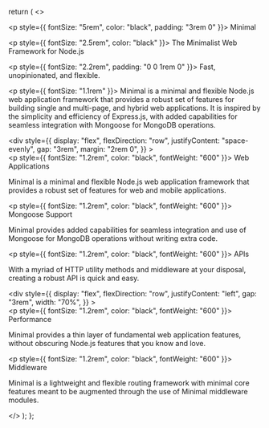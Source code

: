   return (
    <>
      <div>
        <p style={{ fontSize: "5rem", color: "black", padding: "3rem 0" }}>
          Minimal
        </p>
      </div>
      <div>
        <p style={{ fontSize: "2.5rem", color: "black" }}>
          The Minimalist Web Framework for Node.js
        </p>
        <p style={{ fontSize: "2.2rem", padding: "0 0 1rem 0" }}>
          Fast, unopinionated, and flexible.
        </p>
      </div>
      <div>
        <p style={{ fontSize: "1.1rem" }}>
          Minimal is a minimal and flexible Node.js web application framework
          that provides a robust set of features for building single and
          multi-page, and hybrid web applications. It is inspired by the
          simplicity and efficiency of Express.js, with added capabilities for
          seamless integration with Mongoose for MongoDB operations.
        </p>
      </div>
      <div
        style={{
          display: "flex",
          flexDirection: "row",
          justifyContent: "space-evenly",
          gap: "3rem",
          margin: "2rem 0",
        }}
      >
        <div>
          <p style={{ fontSize: "1.2rem", color: "black", fontWeight: "600" }}>
            Web Applications
          </p>
          <p>
            Minimal is a minimal and flexible Node.js web application framework
            that provides a robust set of features for web and mobile
            applications.
          </p>
        </div>
        <div>
          <p style={{ fontSize: "1.2rem", color: "black", fontWeight: "600" }}>
            Mongoose Support
          </p>
          <p>
            Minimal provides added capabilities for seamless integration and use
            of Mongoose for MongoDB operations without writing extra code.
          </p>
        </div>
        <div>
          <p style={{ fontSize: "1.2rem", color: "black", fontWeight: "600" }}>
            APIs
          </p>
          <p>
            With a myriad of HTTP utility methods and middleware at your
            disposal, creating a robust API is quick and easy.
          </p>
        </div>
      </div>
      <div
        style={{
          display: "flex",
          flexDirection: "row",
          justifyContent: "left",
          gap: "3rem",
          width: "70%",
        }}
      >
        <div>
          <p style={{ fontSize: "1.2rem", color: "black", fontWeight: "600" }}>
            Performance
          </p>
          <p>
            Minimal provides a thin layer of fundamental web application
            features, without obscuring Node.js features that you know and love.
          </p>
        </div>
        <div>
          <p style={{ fontSize: "1.2rem", color: "black", fontWeight: "600" }}>
            Middleware
          </p>
          <p>
            Minimal is a lightweight and flexible routing framework with minimal
            core features meant to be augmented through the use of Minimal
            middleware modules.
          </p>
        </div>
      </div>
    </>
  );
};

<Hero />
